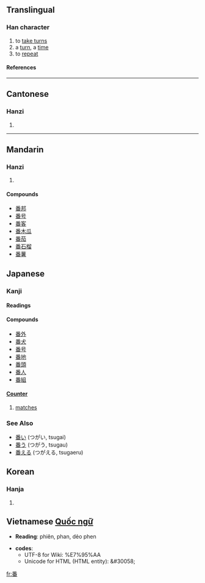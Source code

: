 {{see|蹯}}

==Translingual==
===Han character===
{{Han char|rn=102|rad=田|as=07|sn=12|four=2060<sub>9</sub>|canj=竹木田 (HDW)}}
# to [[take turns]]
# a [[turn]], a [[time]]
# to [[repeat]]
====References====
{{Han ref|kx=0763.050|dkj=21858|dj=1172.170|hdz=42543.040|uh=756A (U+756A)|ud=30058|bh=B566|bd=46438}}
----

==Cantonese==
===Hanzi===
{{yue-hanzi|jyut=|y=faan1, pun1}}
# {{defn|Cantonese}}
----
==Mandarin==
===Hanzi===
{{cmn-hanzi|pin=bō (bo1), fān (fan1), fán (fan2), pān (pan1), pán (pan2), pí (pi2), pó (po2)|wg=po<sup>1</sup>, fan<sup>1</sup>, fan<sup>2</sup>, p'an<sup>1</sup>, p'an<sup>2</sup>, p'i<sup>2</sup>, p'o<sup>2</sup>|y=}}
# {{defn|Mandarin}}

====Compounds====
*[[番邦]]
*[[番号]]
*[[番客]]
*[[番木瓜]]
*[[番茄]]
*[[番石榴]]
*[[番薯]]




== Japanese ==
===Kanji===
{{ja-kanji|grade=2|rs=田07}}
====Readings====
{{ja-readings|on=[[ばん]] ([[ban]]), [[はん]] ([[han]])|kun=[[つがい]] ([[tsugai]]), [[つがう]] ([[tsugau]]), [[つがえる]] ([[tsugaeru]])}}

====Compounds====
*[[番外]]
*[[番犬]]
*[[番号]]
*[[番地]]
*[[番頭]]
*[[番人]]
*[[番組]]

====[[助数詞|Counter]]====  
{{ja-counter| kana=ばん | romaji=ban | index=はん' }}  

# {{cattag|sports}} [[match]]es

===See Also===
*[[番い]] (つがい, tsugai)
*[[番う]] (つがう, tsugau)
*[[番える]] (つがえる, tsugaeru)

==Korean==
===Hanja===
{{ko-hanja|hangeul=[[번]], [[반]]|eumhun=|rv=beon, ban|mr=pŏn, pan|y=pen, pan}}
# {{defn|Korean}}

== Vietnamese [[Quốc ngữ]] ==

* '''Reading''': phiên, phan, dẻo phen 


* '''codes''':
** UTF-8 for Wiki: <nowiki>%E7%95%AA</nowiki>
** Unicode for HTML (HTML entity): &#38;&#35;30058;

[[fr:番]]